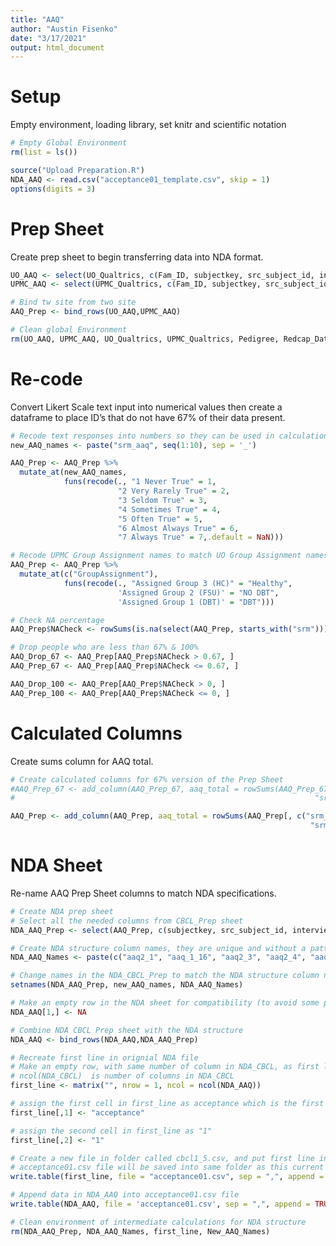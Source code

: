 ```yaml
---
title: "AAQ"
author: "Austin Fisenko"
date: "3/17/2021"
output: html_document
---
```


# Setup
Empty environment, loading library, set knitr and scientific notation
```r
# Empty Global Environment
rm(list = ls())

source("Upload Preparation.R")
NDA_AAQ <- read.csv("acceptance01_template.csv", skip = 1)
options(digits = 3)
```

# Prep Sheet
Create prep sheet to begin transferring data into NDA format.
```r
UO_AAQ <- select(UO_Qualtrics, c(Fam_ID, subjectkey, src_subject_id, interview_date, interview_age_Mom, sex_mother, GroupAssignment, Timepoint = Timepoint.x,contains("srm_aaq")))
UPMC_AAQ <- select(UPMC_Qualtrics, c(Fam_ID, subjectkey, src_subject_id, interview_date, interview_age_Mom, sex_mother, GroupAssignment, Timepoint = Timepoint.x,contains("srm_aaq")))

# Bind tw site from two site 
AAQ_Prep <- bind_rows(UO_AAQ,UPMC_AAQ)

# Clean global Environment
rm(UO_AAQ, UPMC_AAQ, UO_Qualtrics, UPMC_Qualtrics, Pedigree, Redcap_Data, UO_Qualtrics_T1, UO_Qualtrics_T2, UO_Qualtrics_T3, UO_Qualtrics_T4, UO_Qualtrics, UO_Qualtrics_list, UPMC_Qualtrics_T1, UPMC_Qualtrics_T2, UPMC_Qualtrics_T3, UPMC_Qualtrics_T4, UPMC_Qualtrics, UPMC_Qualtrics_list)
```

# Re-code
Convert Likert Scale text input into numerical values then create a dataframe to place ID's that do not have 67% of their data present.
```r
# Recode text responses into numbers so they can be used in calculations
new_AAQ_names <- paste("srm_aaq", seq(1:10), sep = '_')

AAQ_Prep <- AAQ_Prep %>% 
  mutate_at(new_AAQ_names,
            funs(recode(., "1 Never True" = 1, 
                        "2 Very Rarely True" = 2,
                        "3 Seldom True" = 3,
                        "4 Sometimes True" = 4,
                        "5 Often True" = 5,
                        "6 Almost Always True" = 6,
                        "7 Always True" = 7,.default = NaN)))

# Recode UPMC Group Assignment names to match UO Group Assignment names
AAQ_Prep <- AAQ_Prep %>% 
  mutate_at(c("GroupAssignment"),
            funs(recode(., "Assigned Group 3 (HC)" = "Healthy", 
                        'Assigned Group 2 (FSU)' = "NO DBT",
                        'Assigned Group 1 (DBT)' = "DBT")))

# Check NA percentage
AAQ_Prep$NACheck <- rowSums(is.na(select(AAQ_Prep, starts_with("srm"))))/ncol(dplyr::select(AAQ_Prep, starts_with("srm")))

# Drop people who are less than 67% & 100%
AAQ_Drop_67 <- AAQ_Prep[AAQ_Prep$NACheck > 0.67, ]
AAQ_Prep_67 <- AAQ_Prep[AAQ_Prep$NACheck <= 0.67, ]

AAQ_Drop_100 <- AAQ_Prep[AAQ_Prep$NACheck > 0, ]
AAQ_Prep_100 <- AAQ_Prep[AAQ_Prep$NACheck <= 0, ]

```

# Calculated Columns
Create sums column for AAQ total. 
```r
# Create calculated columns for 67% version of the Prep Sheet
#AAQ_Prep_67 <- add_column(AAQ_Prep_67, aaq_total = rowSums(AAQ_Prep_67[, c("srm_aaq_1", "srm_aaq_2", #"srm_aaq_3", "srm_aaq_4", "srm_aaq_5", "srm_aaq_6", "srm_aaq_7", 
#                                                                   "srm_aaq_8", "srm_aaq_9", #"srm_aaq_10")]),.after = "srm_aaq_10")

AAQ_Prep <- add_column(AAQ_Prep, aaq_total = rowSums(AAQ_Prep[, c("srm_aaq_1", "srm_aaq_2", "srm_aaq_3", "srm_aaq_4", "srm_aaq_5", "srm_aaq_6", "srm_aaq_7", 
                                                                   "srm_aaq_8", "srm_aaq_9", "srm_aaq_10")]),.after = "srm_aaq_10")

```

# NDA Sheet
Re-name AAQ Prep Sheet columns to match NDA specifications. 
```r
# Create NDA prep sheet
# Select all the needed columns from CBCL_Prep sheet
NDA_AAQ_Prep <- select(AAQ_Prep, c(subjectkey, src_subject_id, interview_date, interview_age = interview_age_Mom, sex = sex_mother, visit = Timepoint,  aaq_score = aaq_total, starts_with("srm")))

# Create NDA structure column names, they are unique and without a pattern so they must be made manually 
NDA_AAQ_Names <- paste(c("aaq2_1", "aaq_1_16", "aaq2_3", "aaq2_4", "aaq2_5", "aaq32", "aaq2_6", "aaq24", "aaq2_8", "aaq2_9"))

# Change names in the NDA_CBCL_Prep to match the NDA structure column names
setnames(NDA_AAQ_Prep, new_AAQ_names, NDA_AAQ_Names)

# Make an empty row in the NDA sheet for compatibility (to avoid some potential errors)
NDA_AAQ[1,] <- NA

# Combine NDA CBCL Prep sheet with the NDA structure
NDA_AAQ <- bind_rows(NDA_AAQ,NDA_AAQ_Prep)

# Recreate first line in orignial NDA file
# Make an empty row, with same number of column in NDA_CBCL, as first line of NDA sheet
# ncol(NDA_CBCL)  is number of columns in NDA_CBCL
first_line <- matrix("", nrow = 1, ncol = ncol(NDA_AAQ))

# assign the first cell in first_line as acceptance which is the first cell in orignial NDA structure
first_line[,1] <- "acceptance"

# assign the second cell in first_line as "1"
first_line[,2] <- "1"

# Create a new file in folder called cbcl1_5.csv, and put first line into this file
# acceptance01.csv file will be saved into same folder as this current r script
write.table(first_line, file = "acceptance01.csv", sep = ",", append = FALSE, quote = FALSE, na = "", col.names = FALSE, row.names = FALSE)

# Append data in NDA_AAQ into acceptance01.csv file 
write.table(NDA_AAQ, file = 'acceptance01.csv', sep = ",", append = TRUE, na = "", quote = FALSE, row.names = FALSE)

# Clean environment of intermediate calculations for NDA structure
rm(NDA_AAQ_Prep, NDA_AAQ_Names, first_line, New_AAQ_Names)

```
